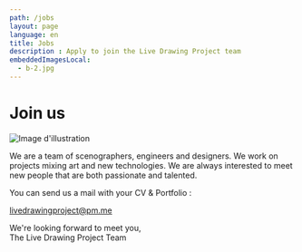 ```yaml
---
path: /jobs
layout: page
language: en
title: Jobs
description : Apply to join the Live Drawing Project team
embeddedImagesLocal:
  - b-2.jpg
---
```


# Join us


<Image alt="Image d'illustration" image={props.localImages[0]} />


We are a team of scenographers, engineers and designers. We work on projects mixing art and new technologies.
We are always interested to meet new people that are both passionate and talented.

You can send us a mail with your CV & Portfolio :

<a href="mailto:livedrawingproject@pm.me">livedrawingproject@pm.me</a>

We're looking forward to meet you,  
The Live Drawing Project Team
